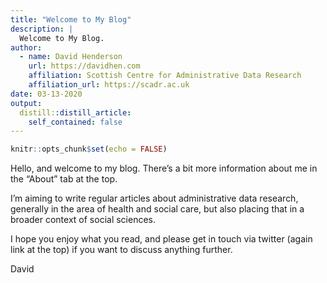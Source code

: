 ```yaml
---
title: "Welcome to My Blog"
description: |
  Welcome to My Blog.
author:
  - name: David Henderson 
    url: https://davidhen.com
    affiliation: Scottish Centre for Administrative Data Research
    affiliation_url: https://scadr.ac.uk
date: 03-13-2020
output:
  distill::distill_article:
    self_contained: false
---
```


```r
knitr::opts_chunk$set(echo = FALSE)
```

Hello, and welcome to my blog. There's a bit more information about me in the "About" tab at the top. 

I'm aiming to write regular articles about administrative data research, generally in the area of health and social care, but also placing that in a broader context of social sciences. 

I hope you enjoy what you read, and please get in touch via twitter (again link at the top) if you want to discuss anything further. 

David

